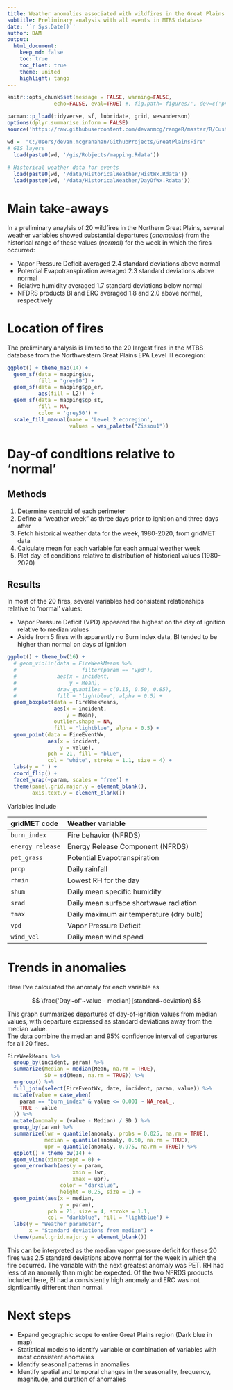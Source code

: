 ```yaml
---
title: Weather anomalies associated with wildfires in the Great Plains
subtitle: Preliminary analysis with all events in MTBS database
date: '`r Sys.Date()`'
author: DAM
output:
  html_document:
    keep_md: false
    toc: true
    toc_float: true
    theme: united
    highlight: tango
---
```


```r
knitr::opts_chunk$set(message = FALSE, warning=FALSE, 
               echo=FALSE, eval=TRUE) #, fig.path='figures/', dev=c('png', 'pdf')) 

pacman::p_load(tidyverse, sf, lubridate, grid, wesanderson)
options(dplyr.summarise.inform = FALSE)
source('https://raw.githubusercontent.com/devanmcg/rangeR/master/R/CustomGGplotThemes.R')
```

```r
wd =  "C:/Users/devan.mcgranahan/GithubProjects/GreatPlainsFire"
# GIS layers
  load(paste0(wd, '/gis/Robjects/mapping.Rdata'))
  
# Historical weather data for events
  load(paste0(wd, '/data/HistoricalWeather/HistWx.Rdata'))
  load(paste0(wd, '/data/HistoricalWeather/DayOfWx.Rdata'))
```

# Main take-aways 

In a preliminary anaylsis of 20 wildfires in the Northern Great Plains, several weather variables showed substantial departures (*anomalies*) from the historical range of these values (*normal*) for the week in which the fires occurred: 

* Vapor Pressure Deficit averaged 2.4 standard deviations above normal
* Potential Evapotranspiration averaged 2.3 standard deviations above normal
* Relative humidity averaged 1.7 standard deviations below normal 
* NFDRS products BI and ERC averaged 1.8 and 2.0 above normal, respectively

# Location of fires 

The preliminary analysis is limited to the 20 largest fires in the MTBS database from the Northwestern Great Plains EPA Level III ecoregion: 

```r
ggplot() + theme_map(14) +
  geom_sf(data = mapping$us, 
          fill = "grey90") + 
  geom_sf(data = mapping$gp_er, 
          aes(fill = L2))  + 
  geom_sf(data = mapping$gp_st, 
          fill = NA, 
          color = 'grey50') +
  scale_fill_manual(name = 'Level 2 ecoregion',
                    values = wes_palette("Zissou1")) 
```

# Day-of conditions relative to 'normal' 

## Methods 

1. Determine centroid of each perimeter
2. Define a "weather week" as three days prior to ignition and three days after
3. Fetch historical weather data for the week, 1980-2020, from gridMET data
4. Calculate mean for each variable for each annual weather week 
5. Plot day-of conditions relative to distribution of historical values (1980-2020)

## Results

In most of the 20 fires, several variables had consistent relationships relative to 'normal' values: 

* Vapor Pressure Deficit (VPD) appeared the highest on the day of ignition relative to median values
* Aside from 5 fires with apparently no Burn Index data, BI tended to be higher than normal on days of ignition


```r
ggplot() + theme_bw(16) +
  # geom_violin(data = FireWeekMeans %>%
  #                     filter(param == "vpd"),  
  #             aes(x = incident, 
  #                 y = Mean), 
  #             draw_quantiles = c(0.15, 0.50, 0.85), 
  #             fill = "lightblue", alpha = 0.5) +
  geom_boxplot(data = FireWeekMeans, 
               aes(x = incident,
                   y = Mean),
               outlier.shape = NA, 
               fill = "lightblue", alpha = 0.5) +
  geom_point(data = FireEventWx, 
             aes(x = incident, 
                 y = value), 
             pch = 21, fill = "blue", 
             col = "white", stroke = 1.1, size = 4) +
  labs(y = '') +
  coord_flip() +
  facet_wrap(~param, scales = 'free') + 
  theme(panel.grid.major.y = element_blank(), 
        axis.text.y = element_blank())
```

Variables include 

| gridMET code     | Weather variable                        |
|:-----------------|:----------------------------------------| 
| `burn_index`     | Fire behavior (NFRDS)                   |
| `energy_release` | Energy Release Component (NFRDS)        |
| `pet_grass`      | Potential Evapotranspiration            |
| `prcp`           | Daily rainfall                          |
| `rhmin`          | Lowest RH for the day                   |
| `shum`           | Daily mean specific humidity            |
| `srad`           | Daily mean surface shortwave radiation  |
| `tmax`           | Daily maximum air temperature (dry bulb)|
| `vpd`            | Vapor Pressure Deficit                  |
| `wind_vel`       | Daily mean wind speed                   |

# Trends in anomalies 

Here I've calculated the anomaly for each variable as 

$$ \frac{'Day~of'~value - median}{standard~deviation} $$

This graph summarizes departures of day-of-ignition values from median values, with departure expressed as standard deviations away from the median value.  
The data combine the median and 95% confidence interval of departures for all 20 fires. 

```r
FireWeekMeans %>%
  group_by(incident, param) %>%
  summarize(Median = median(Mean, na.rm = TRUE), 
            SD = sd(Mean, na.rm = TRUE)) %>%
  ungroup() %>%
  full_join(select(FireEventWx, date, incident, param, value)) %>%
  mutate(value = case_when(
    param == "burn_index" & value <= 0.001 ~ NA_real_, 
    TRUE ~ value
  )) %>%
  mutate(anomaly = (value - Median) / SD ) %>%
  group_by(param) %>%
  summarize(lwr = quantile(anomaly, probs = 0.025, na.rm = TRUE), 
            median = quantile(anomaly, 0.50, na.rm = TRUE), 
            upr = quantile(anomaly, 0.975, na.rm = TRUE)) %>%
  ggplot() + theme_bw(14) + 
  geom_vline(xintercept = 0) + 
  geom_errorbarh(aes(y = param,
                     xmin = lwr, 
                     xmax = upr), 
                 color = "darkblue", 
                 height = 0.25, size = 1) +
  geom_point(aes(x = median, 
                 y = param), 
             pch = 21, size = 4, stroke = 1.1,
             col = "darkblue", fill = 'lightblue') + 
  labs(y = "Weather parameter", 
       x = "Standard deviations from median") + 
  theme(panel.grid.major.y = element_blank())
```

This can be interpreted as the median vapor pressure deficit for these 20 fires was 2.5 standard deviations above normal for the week in which the fire occurred. 
The variable with the next greatest anomaly was PET. 
RH had less of an anomaly than might be expected. 
Of the two NFRDS products included here, BI had a consistently high anomaly and ERC was not signficantly different than normal. 

# Next steps 

* Expand geographic scope to entire Great Plains region (Dark blue in map)
* Statistical models to identify variable or combination of variables with most consistent anomalies
* Identify seasonal patterns in anomalies 
* Identify spatial and temporal changes in the seasonality, frequency, magnitude, and duration of anomalies